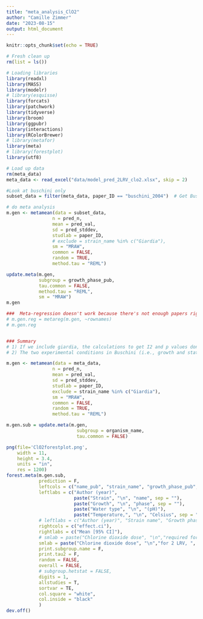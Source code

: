 ```yaml
---
title: "meta_analysis_ClO2"
author: "Camille Zimmer"
date: "2023-08-15"
output: html_document
---
```


```r
knitr::opts_chunk$set(echo = TRUE)

# Fresh clean up
rm(list = ls())

# Loading libraries
library(readxl)
library(MASS)
library(modelr)
# library(esquisse)
library(forcats)
library(patchwork)
library(tidyverse)
library(broom)
library(ggpubr)
library(interactions)
library(RColorBrewer)
# library(metafor)
library(meta)
# library(forestplot)
library(utf8)
```


```r
# Load up data
rm(meta_data)
meta_data <- read_excel("data/model_pred_2LRV_clo2.xlsx", skip = 2)

#Look at buschini only
subset_data = filter(meta_data, paper_ID == "buschini_2004")  # Get Buschini

# do meta analysis
m.gen <- metamean(data = subset_data,
                 n = pred_n,
                 mean = pred_val,
                 sd = pred_stddev,
                 studlab = paper_ID,
                 # exclude = strain_name %in% c("Giardia"),
                 sm = "MRAW",
                 common = FALSE,
                 random = TRUE, 
                 method.tau = "REML")

update.meta(m.gen, 
            subgroup = growth_phase_pub, 
            tau.common = FALSE, 
            method.tau = "REML",
            sm = "MRAW")
m.gen

###  Meta-regression doesn't work because there's not enough papers right now  ### 
# m.gen.reg = metareg(m.gen, ~rownames)
# m.gen.reg


### Summary
# 1) If we include giardia, the calculations to get I2 and p values don't converge so I don't have those
# 2) The two experimental conditions in Buschini (i.e., growth and stationary phase) are different (I2 = 89.8%, p = 0.0017)
```

```r
m.gen <- metamean(data = meta_data,
                 n = pred_n,
                 mean = pred_val,
                 sd = pred_stddev,
                 studlab = paper_ID,
                 exclude = strain_name %in% c("Giardia"),
                 sm = "MRAW",
                 common = FALSE,
                 random = TRUE, 
                 method.tau = "REML")

m.gen.sub = update.meta(m.gen, 
                          subgroup = organism_name, 
                          tau.common = FALSE)

png(file='ClO2forestplot.png', 
    width = 11, 
    height = 3.4,
    units = "in", 
    res = 1200)
forest.meta(m.gen.sub, 
            prediction = F, 
            leftcols = c("name_pub", "strain_name", "growth_phase_pub", "water_type_pub", "temp_C"), 
            leftlabs = c("Author (year)",
                         paste("Strain", "\n", "name", sep = ""),
                         paste("Growth", "\n", "phase", sep = ""),
                         paste("Water type", "\n", "(pH)"), 
                         paste("Temperature,", "\n", "Celsius", sep = "")), 
            # leftlabs = c("Author (year)", "Strain name", "Growth phase", "Water type (pH)", "Temperature, Celsius"), 
            rightcols = c("effect.ci"),
            rightlabs = c("Mean [95% CI]"),
            # smlab = paste("Chlorine dioxide dose", "\n","required for 2 LRV", sep = ""),
            smlab = paste("Chlorine dioxide dose", "\n","for 2 LRV, ", "mg", '\u2022', "min/L", sep = ""),
            print.subgroup.name = F,
            print.tau2 = F, 
            random = FALSE,
            overall = FALSE,
            # subgroup.hetstat = FALSE, 
            digits = 1, 
            allstudies = T, 
            sortvar = TE, 
            col.square = "white",
            col.inside = "black"
            )
dev.off() 

```
